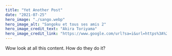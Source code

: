---
title: "Yet Another Post"
date: "2021-07-25"
hero_image: "./sango.webp"
hero_image_alt: "Sangoku et tous ses amis 2"
hero_image_credit_text: "Akira Toriyama"
hero_image_credit_link: "https://www.google.com/url?sa=i&url=https%3A%2F%2Fmarketresearchtelecast.com%2Fdragon-ball-so-you-can-see-all-the-animes-in-chronological-order-mrt%2F214213%2F&psig=AOvVaw3A-1IyB7PEyJVDY5kRdcjs&ust=1649835557193000&source=images&cd=vfe&ved=0CAoQjRxqFwoTCMDK9M6CjvcCFQAAAAAdAAAAABAY"
---

Wow look at all this content. How do they do it?
